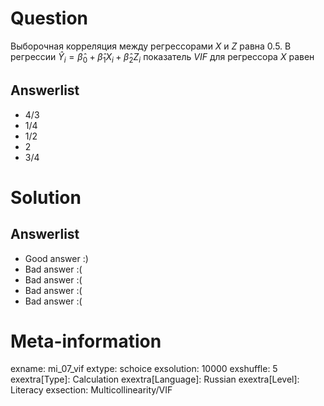 Question
========

Выборочная корреляция между регрессорами $X$ и $Z$ равна $0.5$. 
В регрессии $\hat Y_i = \hat\beta_0 + \hat\beta_1 X_i + \hat\beta_2 Z_i$ показатель $VIF$ для регрессора $X$ равен


Answerlist
----------
* $4/3$
* $1/4$
* $1/2$
* $2$
* $3/4$

Solution
========

Answerlist
----------
*  Good answer :)
*  Bad answer :(
*  Bad answer :(
*  Bad answer :(
*  Bad answer :(

Meta-information
================
exname: mi_07_vif
extype: schoice
exsolution: 10000
exshuffle: 5
exextra[Type]: Calculation
exextra[Language]: Russian
exextra[Level]: Literacy
exsection: Multicollinearity/VIF